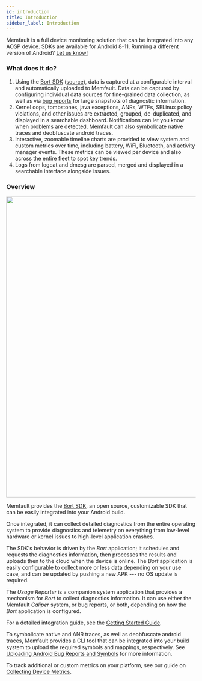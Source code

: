 ```yaml
---
id: introduction
title: Introduction
sidebar_label: Introduction
---
```


Memfault is a full device monitoring solution that can be integrated into any
AOSP device. SDKs are available for Android 8-11. Running a different version of
Android? [Let us know!](mailto:hello@memfault.com)

### What does it do?

1. Using the [Bort SDK](android/android-bort.mdx)
   ([source](https://github.com/memfault/bort)), data is captured at a
   configurable interval and automatically uploaded to Memfault. Data can be
   captured by configuring individual data sources for fine-grained data
   collection, as well as via
   [bug reports](https://developer.android.com/studio/debug/bug-report) for
   large snapshots of diagnostic information.
2. Kernel oops, tombstones, java exceptions, ANRs, WTFs, SELinux policy
   violations, and other issues are extracted, grouped, de-duplicated, and
   displayed in a searchable dashboard. Notifications can let you know when
   problems are detected. Memfault can also symbolicate native traces and
   deobfuscate android traces.
3. Interactive, zoomable timeline charts are provided to view system and custom
   metrics over time, including battery, WiFi, Bluetooth, and activity manager
   events. These metrics can be viewed per device and also across the entire
   fleet to spot key trends.
4. Logs from logcat and dmesg are parsed, merged and displayed in a searchable
   interface alongside issues.

### Overview

<p align="center">
  <img width="800" src="/binary-assets/android-bort-architecture.svg" />
</p>

Memfault provides the [Bort SDK](android/android-bort.mdx), an open source,
customizable SDK that can be easily integrated into your Android build.

Once integrated, it can collect detailed diagnostics from the entire operating
system to provide diagnostics and telemetry on everything from low-level
hardware or kernel issues to high-level application crashes.

The SDK's behavior is driven by the _Bort_ application; it schedules and
requests the diagnostics information, then processes the results and uploads
then to the cloud when the device is online. The _Bort_ application is easily
configurable to collect more or less data depending on your use case, and can be
updated by pushing a new APK --- no OS update is required.

The _Usage Reporter_ is a companion system application that provides a mechanism
for _Bort_ to collect diagnostics information. It can use either the Memfault
_Caliper_ system, or bug reports, or both, depending on how the _Bort_
application is configured.

For a detailed integration guide, see the
[Getting Started Guide](android-getting-started-guide).

To symbolicate native and ANR traces, as well as deobfuscate android traces,
Memfault provides a CLI tool that can be integrated into your build system to
upload the required symbols and mappings, respectively. See
[Uploading Android Bug Reports and Symbols](uploading-android-bugreports.mdx)
for more information.

To track additional or custom metrics on your platform, see our guide on
[Collecting Device Metrics](android-eventlog-metrics.mdx).
